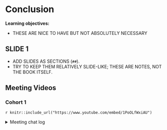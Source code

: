 # Conclusion

**Learning objectives:**

- THESE ARE NICE TO HAVE BUT NOT ABSOLUTELY NECESSARY

## SLIDE 1

- ADD SLIDES AS SECTIONS (`##`).
- TRY TO KEEP THEM RELATIVELY SLIDE-LIKE; THESE ARE NOTES, NOT THE BOOK ITSELF.

## Meeting Videos

### Cohort 1

`r knitr::include_url("https://www.youtube.com/embed/1PoOLfWxiAU")`

<details>
<summary> Meeting chat log </summary>
```
00:08:11	Olivier Leroy:	start
00:17:50	Derek Sollberger (he/his):	The Spatial R book also goes over this Bristol case study, but also normalizes the calculations (by area or by population)
00:18:50	Olivier Leroy:	Reacted to "The Spatial R book a..." with 👍
00:20:50	Olivier Leroy:	I just realize it was origine destination 2 lines
00:20:58	Olivier Leroy:	realized*
00:21:46	Derek Sollberger (he/his):	yeah, these geospatial authors really like short variable names
00:24:27	Olivier Leroy:	It would become very heavy on computation
00:30:49	Derek Sollberger (he/his):	so, does making desire lines reduce path-finding computation?
00:35:18	Olivier Leroy:	Replying to "so, does making desi..."

My guess is yes because you just calculate one way and not lets say the five shortest one
00:44:00	Derek Sollberger (he/his):	I like these case studies (reminds me of city planning courses)
00:44:12	Olivier Leroy:	Reacted to "I like these case st..." with 👍
00:45:22	Olivier Leroy:	Older 😛
00:46:32	Olivier Leroy:	Why do all gov agency are using this old tricks of negative value for na
00:47:15	Derek Sollberger (he/his):	To be fair, many of us R programmers barely really know what NA, NULL, etc. are
00:47:35	Olivier Leroy:	And all the NA_ 😛
00:50:37	Olivier Leroy:	Dusseldorf is large!
00:51:59	Derek Sollberger (he/his):	The German regions are nuts!
https://en.wikipedia.org/wiki/NUTS_statistical_regions_of_Germany
00:52:05	Olivier Leroy:	OSM is so good in Germany, so many mappers
00:52:31	Derek Sollberger (he/his):	Reacted to "OSM is so good in Ge..." with 😻
00:55:18	Olivier Leroy:	Raster here save a lot of calculation
00:57:38	Olivier Leroy:	H3 indexes also
00:59:54	Tony Vota:	I have used the gistackexchange site with success
01:00:00	Olivier Leroy:	Reacted to "I have used the gist..." with 👍
01:08:59	Olivier Leroy:	end
```
</details>
